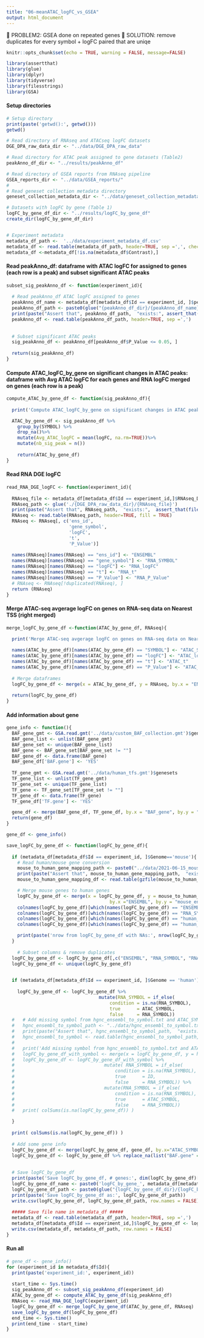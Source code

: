---
title: "06-meanATAC_logFC_vs_GSEA"
output: html_document
---



 PROBLEM2: GSEA done on repeated genes  SOLUTION: remove duplicates
for every symbol + logFC paired that are uniqe


```{r setup, include=FALSE}
knitr::opts_chunk$set(echo = TRUE, warning = FALSE, message=FALSE)
```


```{r}
library(assertthat)
library(glue)
library(dplyr)
library(tidyverse)
library(filesstrings)
library(GSA)
```


#### Setup directories ####
```{r}

# Setup directory
print(paste('getwd():', getwd()))
getwd()

# Read directory of RNAseq and ATACseq logFC datasets
DGE_DPA_raw_data_dir <- "../data/DGE_DPA_raw_data"

# Read directory for ATAC peak assigned to gene datasets (Table2)
peakAnno_df_dir <- "../results/peakAnno_df"

# Read directory of GSEA reports from RNAseq pipeline
GSEA_reports_dir <- "../data/GSEA_reports/"
# 
# Read geneset collection metadata directory
geneset_collection_metadata_dir <- "../data/geneset_collection_metadata/"

# Datasets with logFC by gene (Table 1)
logFC_by_gene_df_dir <- "../results/logFC_by_gene_df"
create_dir(logFC_by_gene_df_dir)


# Experiment metadata
metadata_df_path <-  '../data/experiment_metadata_df.csv'
metadata_df <- read.table(metadata_df_path, header=TRUE, sep =',', check.names = F)
metadata_df <-metadata_df[!is.na(metadata_df$Contrast),]
```




#### Read peakAnno_df: dataframe with ATAC logFC for assigned to genes (each row is a peak) and subset significant ATAC peaks ####
```{r}
subset_sig_peakAnno_df <- function(experiment_id){
  
  # Read peakAnno_df ATAC logFC assigned to genes 
  peakAnno_df_name <- metadata_df[metadata_df$Id == experiment_id, ]$peakAnno_df
  peakAnno_df_path <- paste0(glue("{peakAnno_df_dir}/{peakAnno_df_name}"))
  print(paste("Assert that", peakAnno_df_path,  "exists:", assert_that(file.exists(peakAnno_df_path))))
  peakAnno_df <- read.table(peakAnno_df_path, header=TRUE, sep =',')
  
  
  # Subset significant ATAC peaks
  sig_peakAnno_df <- peakAnno_df[peakAnno_df$P_Value <= 0.05, ]
  
  return(sig_peakAnno_df)
}
```





#### Compute ATAC_logFC_by_gene on significant changes in ATAC peaks: dataframe with Avg ATAC logFC for each genes and RNA logFC merged on genes (each row is a peak) ####
```{r}
compute_ATAC_by_gene_df <- function(sig_peakAnno_df){
  
  print('Compute ATAC_logFC_by_gene on significant changes in ATAC peaks')

  ATAC_by_gene_df <- sig_peakAnno_df %>%
    group_by(SYMBOL) %>% 
    drop_na()%>%
    mutate(Avg_ATAC_logFC = mean(logFC, na.rm=TRUE))%>%
    mutate(nb_sig_peak = n())
    
    return(ATAC_by_gene_df)
}
```


#### Read RNA DGE logFC ####
```{r}
read_RNA_DGE_logFC <- function(experiment_id){
  
  RNAseq_file <- metadata_df[metadata_df$Id == experiment_id,]$RNAseq_DGE
  RNAseq_path <- glue('./{DGE_DPA_raw_data_dir}/{RNAseq_file}')
  print(paste("Assert that", RNAseq_path,  "exists:",  assert_that(file.exists(RNAseq_path))))
  RNAseq <- read.table(RNAseq_path, header=TRUE, fill = TRUE)
  RNAseq <- RNAseq[, c('ens_id', 
                       'gene_symbol',
                       'logFC',
                       't',
                       'P_Value')] 
  
  names(RNAseq)[names(RNAseq) == "ens_id"] <- "ENSEMBL"
  names(RNAseq)[names(RNAseq) == "gene_symbol"] <- "RNA_SYMBOL"
  names(RNAseq)[names(RNAseq) == "logFC"] <- "RNA_logFC"
  names(RNAseq)[names(RNAseq) == "t"] <- "RNA_t"
  names(RNAseq)[names(RNAseq) == "P_Value"] <- "RNA_P_Value"
  # RNAseq <- RNAseq[!duplicated(RNAseq), ]
  return (RNAseq)
}
```




#### Merge ATAC-seq avgerage logFC on genes on RNA-seq data on Nearest TSS (right merged) ####
```{r}
merge_logFC_by_gene_df <-function(ATAC_by_gene_df, RNAseq){
    
  print('Merge ATAC-seq avgerage logFC on genes on RNA-seq data on Nearest TSS (right merged)')

  names(ATAC_by_gene_df)[names(ATAC_by_gene_df) == "SYMBOL"] <- "ATAC_SYMBOL"
  names(ATAC_by_gene_df)[names(ATAC_by_gene_df) == "logFC"] <- "ATAC_logFC"
  names(ATAC_by_gene_df)[names(ATAC_by_gene_df) == "t"] <- "ATAC_t"
  names(ATAC_by_gene_df)[names(ATAC_by_gene_df) == "P_Value"] <- "ATAC_P_Value"
  
  # Merge dataframes
  logFC_by_gene_df <- merge(x = ATAC_by_gene_df, y = RNAseq, by.x = "ENSEMBL", by.y="ENSEMBL", all.y= T)
  
  return(logFC_by_gene_df)
}
```



#### Add information about gene ####
```{r}
gene_info <- function(){
  BAF_gene_gmt <- GSA.read.gmt('../data/custom_BAF_collection.gmt')$genesets
  BAF_gene_list <- unlist(BAF_gene_gmt)
  BAF_gene_set <- unique(BAF_gene_list)
  BAF_gene <- BAF_gene_set[BAF_gene_set != ""]
  BAF_gene_df <- data.frame(BAF_gene)
  BAF_gene_df['BAF.gene'] <- 'YES'
  
  TF_gene_gmt <- GSA.read.gmt('../data/human_tfs.gmt')$genesets
  TF_gene_list <- unlist(TF_gene_gmt)
  TF_gene_set <- unique(TF_gene_list)
  TF_gene <- TF_gene_set[TF_gene_set != ""]
  TF_gene_df <- data.frame(TF_gene)
  TF_gene_df['TF.gene'] <- 'YES'

  gene_df <- merge(BAF_gene_df, TF_gene_df, by.x = "BAF_gene", by.y = "TF_gene", all = T)
  return(gene_df)
}

gene_df <- gene_info()
```



```{r}
save_logFC_by_gene_df <- function(logFC_by_gene_df){
  
  if (metadata_df[metadata_df$Id == experiment_id, ]$Genome=='mouse'){
    # Read human/mouse gene conversion
    mouse_to_human_gene_mapping_path <- paste0("../data/2021-06-15_mouse_to_human_gene_mapping_r25550x6.txt")
    print(paste("Assert that", mouse_to_human_gene_mapping_path,  "exists:", assert_that(file.exists(mouse_to_human_gene_mapping_path))))
    mouse_to_human_gene_mapping_df <- read.table(gzfile(mouse_to_human_gene_mapping_path), sep='\t', header=TRUE)

    # Merge mouse genes to human genes
    logFC_by_gene_df <- merge(x = logFC_by_gene_df, y = mouse_to_human_gene_mapping_df,
                                      by.x ="ENSEMBL", by.y = "mouse_ens_id",  all.x= T)
    colnames(logFC_by_gene_df)[which(names(logFC_by_gene_df) == "ENSEMBL")] <- "mouse_ENSEMBL"
    colnames(logFC_by_gene_df)[which(names(logFC_by_gene_df) == "RNA_SYMBOL")] <- "mouse_RNA_SYMBOL"
    colnames(logFC_by_gene_df)[which(names(logFC_by_gene_df) == "human_ens_id")] <- "ENSEMBL"
    colnames(logFC_by_gene_df)[which(names(logFC_by_gene_df) == "human_gene_symbol")] <- "RNA_SYMBOL"

    print(paste('nrow from logFC_by_gene_df with NAs:', nrow(logFC_by_gene_df[is.na(logFC_by_gene_df$RNA_SYMBOL),]))) 
  }
  
    # Subset columns & remove duplicates
  logFC_by_gene_df <- logFC_by_gene_df[,c("ENSEMBL", "RNA_SYMBOL", "RNA_logFC", "RNA_P_Value", "ATAC_SYMBOL", "Avg_ATAC_logFC", "nb_sig_peak", "GENENAME")]
  logFC_by_gene_df <- unique(logFC_by_gene_df)

  
  if (metadata_df[metadata_df$Id == experiment_id, ]$Genome == 'human'){
    
    logFC_by_gene_df <- logFC_by_gene_df %>% 
                                  mutate(RNA_SYMBOL = if_else(
                                      condition = is.na(RNA_SYMBOL),
                                      true      = ATAC_SYMBOL,
                                      false     = RNA_SYMBOL))
  #   # Add missing symbol from hgnc_ensembl_to_symbol.txt and ATAC_SYMBOL
  #   hgnc_ensembl_to_symbol_path <- "../data/hgnc_ensembl_to_symbol.txt"
  #   print(paste("Assert that", hgnc_ensembl_to_symbol_path,  "exists:", assert_that(file.exists(hgnc_ensembl_to_symbol_path))))
  #   hgnc_ensembl_to_symbol <- read.table(hgnc_ensembl_to_symbol_path, header=TRUE, sep =',')
  # 
  #   print('Add missing symbol from hgnc_ensembl_to_symbol.txt and ATAC_SYMBOL')
  #   logFC_by_gene_df_with_symbol <- merge(x = logFC_by_gene_df, y = hgnc_ensembl_to_symbol, by.x = "ENSEMBL", by.y="Approved", all.x= T)
  #   logFC_by_gene_df <- logFC_by_gene_df_with_symbol %>% 
  #                                 mutate( RNA_SYMBOL = if_else(
  #                                     condition = is.na(RNA_SYMBOL), 
  #                                     true      = ID, 
  #                                     false     = RNA_SYMBOL)) %>% 
  #                                 mutate(RNA_SYMBOL = if_else(
  #                                     condition = is.na(RNA_SYMBOL),
  #                                     true      = ATAC_SYMBOL,
  #                                     false     = RNA_SYMBOL))
  #   print( colSums(is.na(logFC_by_gene_df)) )

  }
  
  print( colSums(is.na(logFC_by_gene_df)) )
  
  # Add some gene info
  logFC_by_gene_df <- merge(logFC_by_gene_df, gene_df, by.x="ATAC_SYMBOL", by.y = 'BAF_gene', all.x=T)
  logFC_by_gene_df <- logFC_by_gene_df %>% replace_na(list("BAF.gene" = 'NO', "TF.gene" = 'NO',"HGNC.gene" = 'NO'))
    
    
  # Save logFC_by_gene_df
  print(paste('Save logFC_by_gene_df, # genes:', dim(logFC_by_gene_df)[1]))
  logFC_by_gene_df_name <- paste0('logFC_by_gene_', metadata_df[metadata_df$Id == experiment_id, ]$Contrast, ".csv")
  logFC_by_gene_df_path <- paste0(glue("{logFC_by_gene_df_dir}/{logFC_by_gene_df_name}"))
  print(paste('Save logFC_by_gene_df as:', logFC_by_gene_df_path))
  write.csv(logFC_by_gene_df, logFC_by_gene_df_path, row.names = FALSE)
  
  ##### Save file name in metadata_df #####
  metadata_df <- read.table(metadata_df_path, header=TRUE, sep =',')
  metadata_df[metadata_df$Id == experiment_id,]$logFC_by_gene_df <- logFC_by_gene_df_name
  write.csv(metadata_df, metadata_df_path, row.names = FALSE)
}
```


#### Run all ####
```{r}

# gene_df <- gene_info()
for (experiment_id in metadata_df$Id){ 
  print(paste('experiment_id:', experiment_id))
  
  start_time <- Sys.time()
  sig_peakAnno_df <- subset_sig_peakAnno_df(experiment_id)
  ATAC_by_gene_df <- compute_ATAC_by_gene_df(sig_peakAnno_df)
  RNAseq <- read_RNA_DGE_logFC(experiment_id)
  logFC_by_gene_df <- merge_logFC_by_gene_df(ATAC_by_gene_df, RNAseq)
  save_logFC_by_gene_df(logFC_by_gene_df)
  end_time <- Sys.time()
  print(end_time - start_time)
}
```





